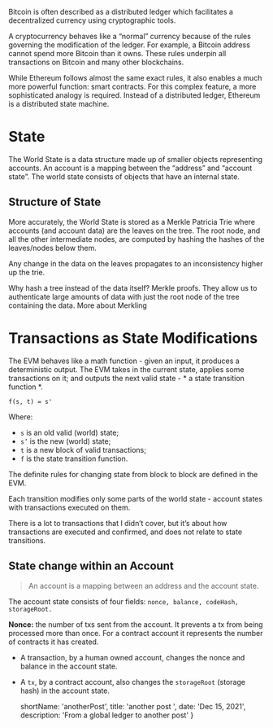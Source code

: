 Bitcoin is often described as a distributed ledger which facilitates a decentralized currency using cryptographic tools.

A cryptocurrency behaves like a “normal” currency because of the rules governing the modification of the ledger. For example, a Bitcoin address cannot spend more Bitcoin than it owns. These rules underpin all transactions on Bitcoin and many other blockchains.


While Ethereum follows almost the same exact rules, it also enables a much more powerful function: smart contracts. For this complex feature, a more sophisticated analogy is required. Instead of a distributed ledger, Ethereum is a distributed state machine.

# State

The World State is a data structure made up of smaller objects representing accounts. An account is a mapping between the “address” and “account state”. The world state consists of objects that have an internal state.

## Structure of State

More accurately, the World State is stored as a Merkle Patricia Trie where accounts (and account data) are the leaves on the tree. The root node, and all the other intermediate nodes, are computed by hashing the hashes of the leaves/nodes below them.

Any change in the data on the leaves propagates to an inconsistency higher up the trie.

Why hash a tree instead of the data itself? Merkle proofs. They allow us to authenticate large amounts of data with just the root node of the tree containing the data. More about Merkling

# Transactions as State Modifications

The EVM behaves like a math function - given an input, it produces a deterministic output. The EVM takes in the current state, applies some transactions on it; and outputs the next valid state - * a state transition function *.

`f(s, t) = s'`

Where:

- `s` is an old valid (world) state;
- `s’` is the new (world) state;
- `t` is a new block of valid transactions;
- `f` is the state transition function.

The definite rules for changing state from block to block are defined in the EVM.


Each transition modifies only some parts of the world state - account states with transactions executed on them.

There is a lot to transactions that I didn’t cover, but it’s about how transactions are executed and confirmed, and does not relate to state transitions.

## State change within an Account

> An account is a mapping between an address and the account state.

The account state consists of four fields: `nonce, balance, codeHash, storageRoot.`

**Nonce:** the number of txs sent from the account. It prevents a tx from being processed more than once. For a contract account it represents the number of contracts it has created.

- A transaction, by a human owned account, changes the nonce and balance in the account state.
- A `tx`, by a contract account, also changes the `storageRoot` (storage hash) in the account state.


	shortName: 'anotherPost',
	title: 'another post ',
	date: 'Dec 15, 2021',
	description: 'From a global ledger to another post'
}


